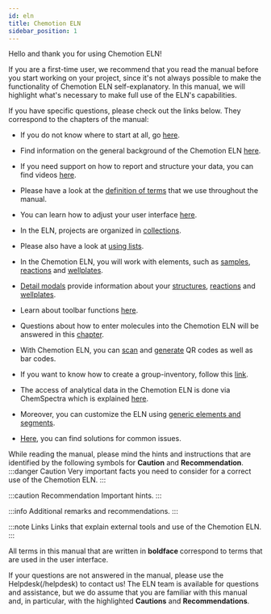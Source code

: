 ```yaml
---
id: eln
title: Chemotion ELN
sidebar_position: 1
---
```


Hello and thank you for using Chemotion ELN!

If you are a first-time user, we recommend that you read the manual before you start working on your project, since it's not always possible to make the functionality of Chemotion ELN self-explanatory. In this manual, we will highlight what's necessary to make full use of the ELN's capabilities.

If you have specific questions, please check out the links below.
They correspond to the chapters of the manual:

- If you do not know where to start at all, go [here](ui/first_steps).

- Find information on the general background of the Chemotion ELN [here](about).

- If you need support on how to report and structure your data, you can find videos [here](videos).

- Please have a look at the [definition of terms](ui) that we use throughout the manual.

- You can learn how to adjust your user interface [here](ui/view).

- In the ELN, projects are organized in [collections](ui/collections).

- Please also have a look at [using lists](ui/lists).

- In the Chemotion ELN, you will work with elements,
  such as [samples](ui/elements/samples), [reactions](ui/elements/reactions) and [wellplates](ui/elements/wellplates).

- [Detail modals](ui/details_modal) provide information about your [structures](ui/details_modal#details-modal-for-samples), [reactions](ui/details_modal#details-modal-for-reactions) and [wellplates](ui/details_modal#details-modal-for-wellplates).

- Learn about toolbar functions [here](ui/toolbar).

- Questions about how to enter molecules into the Chemotion ELN will be answered in this [chapter](ui/ketcher).

- With Chemotion ELN, you can [scan](ui/barcodes#scan-barcodeqr-code) and [generate](ui/barcodes#generate-barcodeqr-code) QR codes as well as bar codes.

- If you want to know how to create a group-inventory, follow this [link](ui/inventory).

- The access of analytical data in the Chemotion ELN is done via ChemSpectra which is explained [here](../services/chemspectra).

- Moreover, you can customize the ELN using [generic elements and segments](admin/generic_config).

- [Here](troubleshooting), you can find solutions for common issues.

While reading the manual, please mind the hints and instructions that are identified by the following symbols for <b>Caution</b> and <b>Recommendation</b>.
:::danger Caution
Very important facts you need to consider for a correct use of the Chemotion ELN.
:::

:::caution Recommendation
Important hints.
:::

:::info
Additional remarks and recommendations.
:::

:::note Links
Links that explain external tools and use of the Chemotion ELN.
:::

All terms in this manual that are written in <b> boldface </b> correspond to terms that are used in the user interface.

If your questions are not answered in the manual, please use the Helpdesk(/helpdesk) to contact us!
The ELN team is available for questions and assistance, but we do assume that you are familiar with this manual and,
in particular, with the highlighted <b>Cautions</b> and <b>Recommendations</b>.
